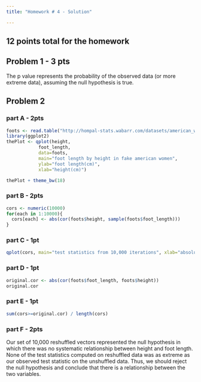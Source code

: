 ```yaml
---
title: "Homework # 4 - Solution"

---
```

## 12 points total for the homework

## Problem 1  - 3 pts 

The p value represents the probability of the observed data (or more extreme data), assuming the null hypothesis is true.  

## Problem 2

### part A - 2pts
```r
foots <- read.table("http://hompal-stats.wabarr.com/datasets/american_women_feet.txt", header=TRUE)
library(ggplot2)
thePlot <- qplot(height, 
            foot_length, 
            data=foots, 
            main="foot length by height in fake american women", 
            ylab="foot length(cm)", 
            xlab="height(cm)")

thePlot + theme_bw(18)
```

### part B - 2pts

```r
cors <- numeric(10000)
for(each in 1:10000){
  cors[each] <- abs(cor(foots$height, sample(foots$foot_length)))
}

```

### part C - 1pt

```r
qplot(cors, main="test statistics from 10,000 iterations", xlab="absolute value of correlation coefficient") + theme_bw(18)
```

### part D - 1pt

```r
original.cor <- abs(cor(foots$foot_length, foots$height))
original.cor

```

### part E - 1pt
```r
sum(cors>=original.cor) / length(cors)
```

### part F - 2pts

Our set of 10,000 reshuffled vectors represented the null hypothesis in which there was no systematic relationship between height and foot length.  None of the test statistics computed on  reshuffled data was as extreme as our observed test statistic on the unshuffled data.  Thus, we should reject the null hypothesis and conclude that there is a relationship between the two variables. 